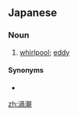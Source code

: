 ==Japanese==
{{wikipedia|lang=ja}}
{{ja-kanjitab|うず|しお|yomi=k}}

===Noun===
{{ja-noun|うずしお}}

# [[whirlpool]]; [[eddy]]

====Synonyms====
* {{ja-r|渦巻き|うずまき}}

[[zh:渦潮]]
